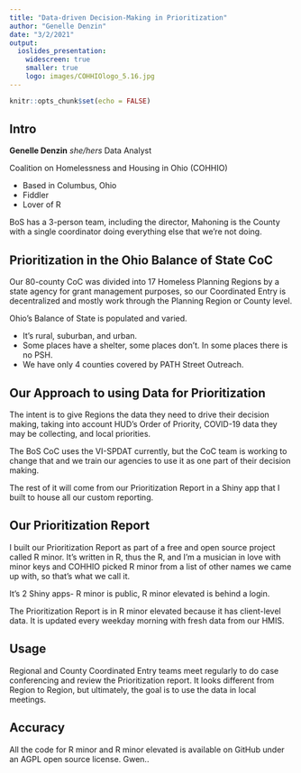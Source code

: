 ```yaml
---
title: "Data-driven Decision-Making in Prioritization"
author: "Genelle Denzin"
date: "3/2/2021"
output: 
  ioslides_presentation:
    widescreen: true
    smaller: true
    logo: images/COHHIOlogo_5.16.jpg
---
```


```r
knitr::opts_chunk$set(echo = FALSE)
```

## Intro {.colums-2 .smaller}

**Genelle Denzin** *she/hers*
Data Analyst

Coalition on Homelessness and Housing in Ohio (COHHIO)

* Based in Columbus, Ohio
* Fiddler 
* Lover of R

<div class="notes>
Part of a 4-person HMIS team, aiming to help two CoCs succeed in ending homelessness. 

</div>

## Ohio Balance of State & Mahoning County CoCs
![80 of the 88 Counties in Ohio](images/MapBoS.png) ![Mahoning County CoC](images/MapMahoningCountyCoC.png)


<div class="notes>
BoS has a 3-person team, including the director, Mahoning is the County with a single coordinator doing everything else that we're not doing.

</div>

## Prioritization in the Ohio Balance of State CoC

Our 80-county CoC was divided into 17 Homeless Planning Regions by a state agency for grant management purposes, so our Coordinated Entry is decentralized and mostly work through the Planning Region or County level.

Ohio's Balance of State is populated and varied. 

  * It's rural, suburban, and urban. 
  * Some places have a shelter, some places don't. In some places there is no PSH. 
  * We have only 4 counties covered by PATH Street Outreach.

## Our Approach to using Data for Prioritization

The intent is to give Regions the data they need to drive their decision making, taking into account HUD's Order of Priority, COVID-19 data they may be collecting, and local priorities.

The BoS CoC uses the VI-SPDAT currently, but the CoC team is working to change that and we train our agencies to use it as one part of their decision making.

The rest of it will come from our Prioritization Report in a Shiny app that I built to house all our custom reporting.

## Our Prioritization Report

I built our Prioritization Report as part of a free and open source project called R minor. It's written in R, thus the R, and I'm a musician in love with minor keys and COHHIO picked R minor from a list of other names we came up with, so that's what we call it. 

It's 2 Shiny apps- R minor is public, R minor elevated is behind a login.

The Prioritization Report is in R minor elevated because it has client-level data. It is updated every weekday morning with fresh data from our HMIS.

## Usage

Regional and County Coordinated Entry teams meet regularly to do case conferencing and review the Prioritization report. It looks different from Region to Region, but ultimately, the goal is to use the data in local meetings.

## Accuracy

All the code for R minor and R minor elevated is available on GitHub under an AGPL open source license. Gwen..






